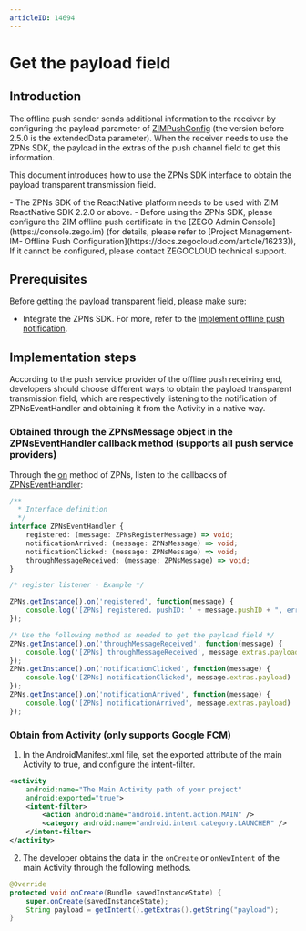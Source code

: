 ```yaml
---
articleID: 14694
---
```

# Get the payload field


<Content />

## Introduction

The offline push sender sends additional information to the receiver by configuring the payload parameter of [ZIMPushConfig](@-ZIMPushConfig) (the version before 2.5.0 is the extendedData parameter). When the receiver needs to use the ZPNs SDK, the payload in the extras of the push channel field to get this information.

This document introduces how to use the ZPNs SDK interface to obtain the payload transparent transmission field.

<Warning title="Warning">
- The ZPNs SDK of the ReactNative platform needs to be used with ZIM ReactNative SDK 2.2.0 or above.
- Before using the ZPNs SDK, please configure the ZIM offline push certificate in the [ZEGO Admin Console](https://console.zego.im) (for details, please refer to [Project Management- IM- Offline Push Configuration](https://docs.zegocloud.com/article/16233)), If it cannot be configured, please contact ZEGOCLOUD technical support.
</Warning>

## Prerequisites

Before getting the payload transparent field, please make sure:

- Integrate the ZPNs SDK. For more, refer to the [Implement offline push notification](./Implement%20offline%20push%20notification.mdx).


## Implementation steps

According to the push service provider of the offline push receiving end, developers should choose different ways to obtain the payload transparent transmission field, which are respectively listening to the notification of ZPNsEventHandler and obtaining it from the Activity in a native way.

### Obtained through the ZPNsMessage object in the ZPNsEventHandler callback method (supports all push service providers)

Through the [on](@on) method of ZPNs, listen to the callbacks of [ZPNsEventHandler](@-ZPNsEventHandler):

```typescript
/**
  * Interface definition
  */
interface ZPNsEventHandler {
    registered: (message: ZPNsRegisterMessage) => void;
    notificationArrived: (message: ZPNsMessage) => void;
    notificationClicked: (message: ZPNsMessage) => void;
    throughMessageReceived: (message: ZPNsMessage) => void;
}

/* register listener - Example */

ZPNs.getInstance().on('registered', function(message) {
    console.log('[ZPNs] registered. pushID: ' + message.pushID + ", error: " + message.errorCode)
});

/* Use the following method as needed to get the payload field */
ZPNs.getInstance().on('throughMessageReceived', function(message) {
    console.log('[ZPNs] throughMessageReceived', message.extras.payload)
});
ZPNs.getInstance().on('notificationClicked', function(message) {
    console.log('[ZPNs] notificationClicked', message.extras.payload)
});
ZPNs.getInstance().on('notificationArrived', function(message) {
    console.log('[ZPNs] notificationArrived', message.extras.payload)
});
```


### Obtain from Activity (only supports Google FCM)

1. In the AndroidManifest.xml file, set the exported attribute of the main Activity to true, and configure the intent-filter.

```xml
<activity
    android:name="The Main Activity path of your project"
    android:exported="true">
    <intent-filter>
        <action android:name="android.intent.action.MAIN" />
        <category android:name="android.intent.category.LAUNCHER" />
    </intent-filter>
</activity>
```

2. The developer obtains the data in the `onCreate` or `onNewIntent` of the main Activity through the following methods.

```java
@Override
protected void onCreate(Bundle savedInstanceState) {
    super.onCreate(savedInstanceState);
    String payload = getIntent().getExtras().getString("payload");
}
```
